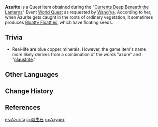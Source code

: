 {{See also|Vermillionite}}
{{Item Infobox
|id           = 100237
|image        = Item Azurite.png
|type         = Quest Items
|description  = A piece of plaustrite dug up from the roots of a [[Bloatty Floatty]]. It has a rather unique color and is, perhaps, the Azurite that [[Wang'ya]] spoke of...
|source1      = Obtained during [[Currents Deep Beneath the Lanterns]]
}}
'''Azurite''' is a Quest Item obtained during the "[[Currents Deep Beneath the Lanterns]]" Event [[World Quest]] as requested by [[Wang'ya]]. According to her, when Azurite gets caught in the roots of ordinary vegetation, it sometimes produces [[Bloatty Floatty|Bloatty Floatties]], which have floating seeds.

==Trivia==
*Real-life {{w|Azurite|azurites}} are blue copper minerals. However, the game item's name more likely derives from a combination of the words "azure" and "[[plaustrite]]."

==Other Languages==
{{Other Languages
|en      = Azurite
|zhs     = 岚生石
|zhs_rm  = Lánshēng-shí
|zht     = 嵐生石
|zht_rm  = Lánshēng-shí
|zh_tl   = 
|ja      = 嵐生石
|ja_rm   = Ranseiseki<ref>{{Ref/Quest|Currents Deep Beneath the Lanterns|note=Japanese Voice-Over}}</ref>
|ja_tl   = Storm Birthing Stone
|ko      = {{tt|남생석|嵐生石}}
|ko_rm   = Namsaengseok
|ko_tl   = Mountain Air-make Stone
|es      = Azurita
|es_tl   = Azurite
|fr      = Azurite
|ru      = Азурит
|th      = Azurite
|vi      = Lam Sinh Thạch
|vi_tl   = 
|de      = Azurit
|de_tl   = Azurite
|id      = Azurite
|pt      = Azurite
|tr      = Azurit
|tr_tl   = 
|it      = Azzurrite
|it_tl   = 
}}

==Change History==
{{Change History|1.3}}

==References==
{{Reflist}}

[[es:Azurita]]
[[ja:嵐生石]]
[[ru:Азурит]]